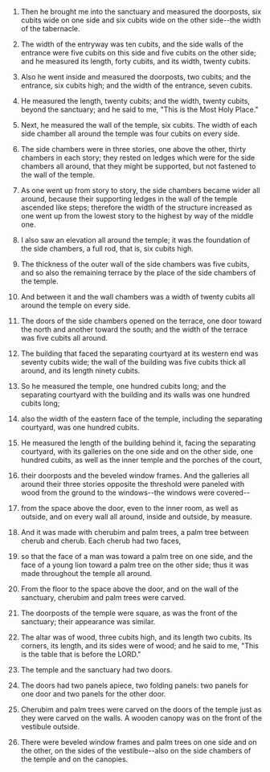 
1. Then he brought me into the sanctuary and measured the doorposts, six cubits wide on one side and six cubits wide on the other side--the width of the tabernacle.

2. The width of the entryway was ten cubits, and the side walls of the entrance were five cubits on this side and five cubits on the other side; and he measured its length, forty cubits, and its width, twenty cubits.

3. Also he went inside and measured the doorposts, two cubits; and the entrance, six cubits high; and the width of the entrance, seven cubits.

4. He measured the length, twenty cubits; and the width, twenty cubits, beyond the sanctuary; and he said to me, "This is the Most Holy Place."

5. Next, he measured the wall of the temple, six cubits. The width of each side chamber all around the temple was four cubits on every side.

6. The side chambers were in three stories, one above the other, thirty chambers in each story; they rested on ledges which were for the side chambers all around, that they might be supported, but not fastened to the wall of the temple.

7. As one went up from story to story, the side chambers became wider all around, because their supporting ledges in the wall of the temple ascended like steps; therefore the width of the structure increased as one went up from the lowest story to the highest by way of the middle one.

8. I also saw an elevation all around the temple; it was the foundation of the side chambers, a full rod, that is, six cubits high.

9. The thickness of the outer wall of the side chambers was five cubits, and so also the remaining terrace by the place of the side chambers of the temple.

10. And between it and the wall chambers was a width of twenty cubits all around the temple on every side.

11. The doors of the side chambers opened on the terrace, one door toward the north and another toward the south; and the width of the terrace was five cubits all around.

12. The building that faced the separating courtyard at its western end was seventy cubits wide; the wall of the building was five cubits thick all around, and its length ninety cubits.

13. So he measured the temple, one hundred cubits long; and the separating courtyard with the building and its walls was one hundred cubits long;

14. also the width of the eastern face of the temple, including the separating courtyard, was one hundred cubits.

15. He measured the length of the building behind it, facing the separating courtyard, with its galleries on the one side and on the other side, one hundred cubits, as well as the inner temple and the porches of the court,

16. their doorposts and the beveled window frames. And the galleries all around their three stories opposite the threshold were paneled with wood from the ground to the windows--the windows were covered--

17. from the space above the door, even to the inner room, as well as outside, and on every wall all around, inside and outside, by measure.

18. And it was made with cherubim and palm trees, a palm tree between cherub and cherub. Each cherub had two faces,

19. so that the face of a man was toward a palm tree on one side, and the face of a young lion toward a palm tree on the other side; thus it was made throughout the temple all around.

20. From the floor to the space above the door, and on the wall of the sanctuary, cherubim and palm trees were carved.

21. The doorposts of the temple were square, as was the front of the sanctuary; their appearance was similar.

22. The altar was of wood, three cubits high, and its length two cubits. Its corners, its length, and its sides were of wood; and he said to me, "This is the table that is before the LORD."

23. The temple and the sanctuary had two doors.

24. The doors had two panels apiece, two folding panels: two panels for one door and two panels for the other door.

25. Cherubim and palm trees were carved on the doors of the temple just as they were carved on the walls. A wooden canopy was on the front of the vestibule outside.

26. There were beveled window frames and palm trees on one side and on the other, on the sides of the vestibule--also on the side chambers of the temple and on the canopies.


